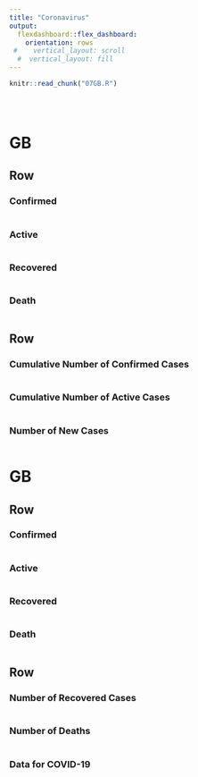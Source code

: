 ```yaml
---
title: "Coronavirus"
output: 
  flexdashboard::flex_dashboard:
    orientation: rows
 #    vertical_layout: scroll
  #  vertical_layout: fill
---
```



```r
knitr::read_chunk("07GB.R")
```


```r
```

```r
```


```r
```

GB
======================================================================

Row
----------------------------------------------------------------------
  
### Confirmed {.value-box}
```r
```

### Active {.value-box}
```r
```

### Recovered {.value-box}
```r
```


### Death {.value-box}
```r
```


Row
----------------------------------------------------------------------

### Cumulative Number of Confirmed Cases
```r
```

### Cumulative Number of Active Cases
```r
```


### Number of New Cases
```r
```


GB
======================================================================

Row
----------------------------------------------------------------------
  
### Confirmed {.value-box}
```r
```

### Active {.value-box}
```r
```

### Recovered {.value-box}
```r
```


### Death {.value-box}
```r
```


Row
----------------------------------------------------------------------

### Number of Recovered Cases
```r
```


### Number of Deaths
```r
```

### Data for COVID-19
```r
```

